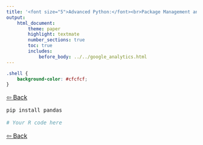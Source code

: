 ---
title: '<font size="5">Advanced Python:</font><br>Package Management and Virtual Environments'
output:
    html_document:
        theme: paper
        highlight: textmate
        number_sections: true
        toc: true
        includes:
            before_body: ../../google_analytics.html
---

```{css, echo = FALSE}
.shell {
    background-color: #cfcfcf;
}
```

<font size="3">

[⇦ Back](../../python.html)


```{bash, eval = FALSE, class.source = "shell"}
pip install pandas
```

```python
# Your R code here
```

[⇦ Back](../../python.html)

</font>
